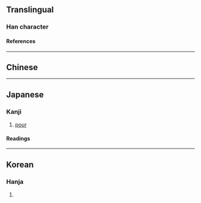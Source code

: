 {{also|溉}}
{{character info}}
==Translingual==

===Han character===
{{Han char|rn=85|rad=水|as=11|sn=14|four=|canj=EHPU|ids=⿰氵旣}}

====References====
{{Han ref|kx=0645.160|dkj=18123|hdz=31727.041|uh=6F11}}

----

==Chinese==
{{zh-see|溉|v}}

----

==Japanese==

===Kanji===
{{ja-kanji|grade=|rs=水11}}

# [[pour]]

====Readings====
{{ja-readings
|on=がい, かい
|kun=そそ-ぐ
}}

----

==Korean==

===Hanja===
{{ko-hanja|hangeul=개|eumhun=|rv=gae|mr=kae|y=kay}}

# {{rfdef|ko|sort=水11}}